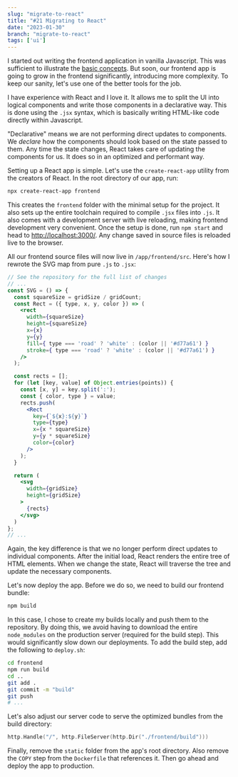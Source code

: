 ```yaml
---
slug: "migrate-to-react"
title: "#21 Migrating to React"
date: "2023-01-30"
branch: "migrate-to-react"
tags: ['ui']
---
```

I started out writing the frontend application in vanilla Javascript. This was sufficient to illustrate the [basic concepts](https://jurajmajerik.com/blog/build-graph/). But soon, our frontend app is going to grow in the frontend significantly, introducing more complexity. To keep our sanity, let's use one of the better tools for the job.

I have experience with React and I love it. It allows me to split the UI into logical components and write those components in a declarative way. This is done using the `.jsx` syntax, which is basically writing HTML-like code directly within Javascript.

"Declarative" means we are not performing direct updates to components. We *declare* how the components should look based on the state passed to them. Any time the state changes, React takes care of updating the components for us. It does so in an optimized and performant way.

Setting up a React app is simple. Let's use the `create-react-app` utility from the creators of React. In the root directory of our app, run:
```bash
npx create-react-app frontend
```

This creates the `frontend` folder with the minimal setup for the project. It also sets up the entire toolchain required to compile `.jsx` files into `.js`. It also comes with a development server with live reloading, making frontend development very convenient. Once the setup is done, run `npm start` and head to [http://localhost:3000/](http://localhost:3000/). Any change saved in source files is reloaded live to the browser.

All our frontend source files will now live in `/app/frontend/src`. Here's how I rewrote the SVG map from pure ```.js``` to ```.jsx```:

```jsx
// See the repository for the full list of changes
// ...
const SVG = () => {
  const squareSize = gridSize / gridCount;
  const Rect = ({ type, x, y, color }) => (
    <rect
      width={squareSize}
      height={squareSize}
      x={x}
      y={y}
      fill={ type === 'road' ? 'white' : (color || '#d77a61') }
      stroke={ type === 'road' ? 'white' : (color || '#d77a61') }
    />
  );

  const rects = [];
  for (let [key, value] of Object.entries(points)) {
    const [x, y] = key.split(':');
    const { color, type } = value;
    rects.push(
      <Rect
        key={`${x}:${y}`}
        type={type}
        x={x * squareSize}
        y={y * squareSize}
        color={color}
      />
    );
  }

  return (
    <svg
      width={gridSize}
      height={gridSize}
    >
      {rects}
    </svg>
  )
};
// ...
```
Again, the key difference is that we no longer perform direct updates to individual components. After the initial load, React renders the entire tree of HTML elements. When we change the state, React will traverse the tree and update the necessary components.

Let's now deploy the app. Before we do so, we need to build our frontend bundle:
```bash
npm build
```

In this case, I chose to create my builds locally and push them to the repository. By doing this, we avoid having to download the entire ```node_modules``` on the production server (required for the build step). This would significantly slow down our deployments. To add the build step, add the following to `deploy.sh`:
```bash
cd frontend
npm run build
cd ..
git add .
git commit -m "build"
git push
# ...
```

Let's also adjust our server code to serve the optimized bundles from the build directory:
```go
http.Handle("/", http.FileServer(http.Dir("./frontend/build")))
```

Finally, remove the `static` folder from the app's root directory. Also remove the `COPY` step from the `Dockerfile` that references it. Then go ahead and deploy the app to production.

